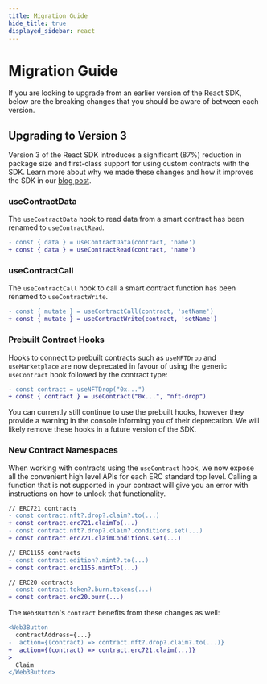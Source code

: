---
title: Migration Guide
hide_title: true
displayed_sidebar: react
---

# Migration Guide

If you are looking to upgrade from an earlier version of the React SDK, below are the breaking changes that you should be aware of between each version.

## Upgrading to Version 3

Version 3 of the React SDK introduces a significant (87%) reduction in package size and first-class support for using custom contracts with the SDK. Learn more about why we made these changes and how it improves the SDK in our [blog post](https://blog.thirdweb.com/sdk-major-update/).

### useContractData

The `useContractData` hook to read data from a smart contract has been renamed to `useContractRead`.

```diff
- const { data } = useContractData(contract, 'name')
+ const { data } = useContractRead(contract, 'name')
```

### useContractCall

The `useContractCall` hook to call a smart contract function has been renamed to `useContractWrite`.

```diff
- const { mutate } = useContractCall(contract, 'setName')
+ const { mutate } = useContractWrite(contract, 'setName')
```

### Prebuilt Contract Hooks

Hooks to connect to prebuilt contracts such as `useNFTDrop` and `useMarketplace` are now deprecated in favour of using the generic `useContract` hook followed by the contract type:

```diff
- const contract = useNFTDrop("0x...")
+ const { contract } = useContract("0x...", "nft-drop")
```

You can currently still continue to use the prebuilt hooks, however they provide a warning in the console informing you of their deprecation. We will likely remove these hooks in a future version of the SDK.

### New Contract Namespaces

When working with contracts using the `useContract` hook, we now expose all the convenient high level APIs for each ERC standard top level.
Calling a function that is not supported in your contract will give you an error with instructions on how to unlock that functionality.

```diff
// ERC721 contracts
- const contract.nft?.drop?.claim?.to(...)
+ const contract.erc721.claimTo(...)
- const contract.nft?.drop?.claim?.conditions.set(...)
+ const contract.erc721.claimConditions.set(...)

// ERC1155 contracts
- const contract.edition?.mint?.to(...)
+ const contract.erc1155.mintTo(...)

// ERC20 contracts
- const contract.token?.burn.tokens(...)
+ const contract.erc20.burn(...)
```

The `Web3Button`'s `contract` benefits from these changes as well:

```diff jsx
<Web3Button
  contractAddress={...}
-  action={(contract) => contract.nft?.drop?.claim?.to(...)}
+  action={(contract) => contract.erc721.claim(...)}
>
  Claim
</Web3Button>
```
